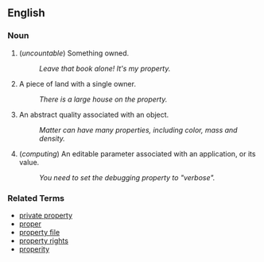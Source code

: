 ==English==

===Noun===
# (''uncountable'') Something owned.
#: ''Leave that book alone!  It's my property.''
# A piece of land with a single owner.
#: ''There is a large house on the property.''
# An abstract quality associated with an object.
#: ''Matter can have many properties, including color, mass and density.''
# (''computing'') An editable parameter associated with an application, or its value.
#: ''You need to set the debugging property to "verbose".''

===Related Terms===
*[[private property]]
*[[proper]]
*[[property file]]
*[[property rights]]
*[[properity]]